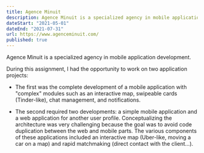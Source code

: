 ```yaml
---
title: Agence Minuit
description: Agence Minuit is a specialized agency in mobile application development
dateStart: "2021-05-01"
dateEnd: "2021-07-31"
url: https://www.agenceminuit.com/
published: true
---
```


Agence Minuit is a specialized agency in mobile application development.

During this assignment, I had the opportunity to work on two application projects:

- The first was the complete development of a mobile application with "complex" modules such as an interactive map, swipeable cards (Tinder-like), chat management, and notifications.

- The second required two developments: a simple mobile application and a web application for another user profile. Conceptualizing the architecture was very challenging because the goal was to avoid code duplication between the web and mobile parts. The various components of these applications included an interactive map (Uber-like, moving a car on a map) and rapid matchmaking (direct contact with the client...).
